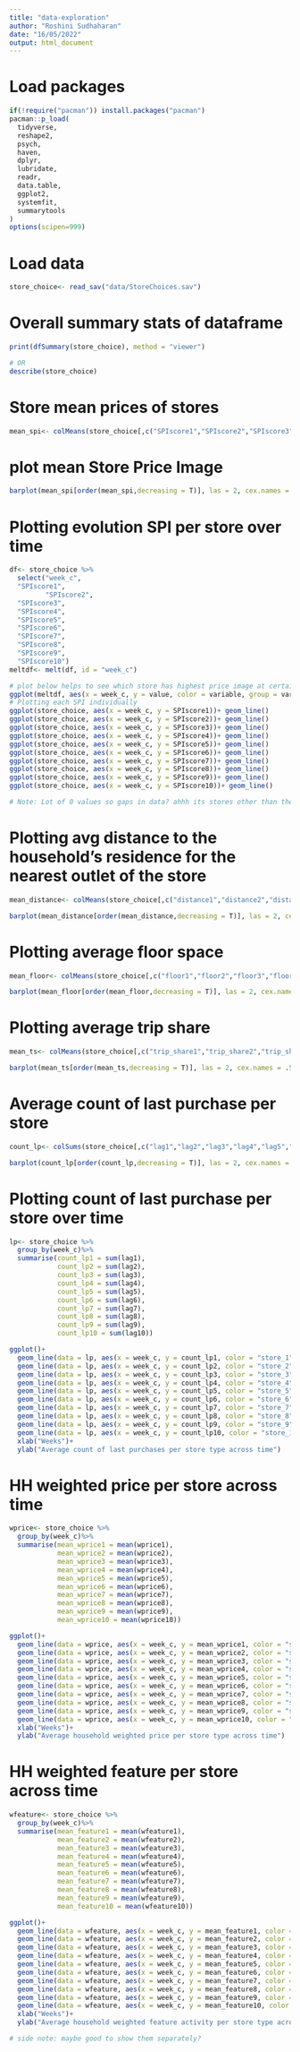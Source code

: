 ```yaml
---
title: "data-exploration"
author: "Roshini Sudhaharan"
date: "16/05/2022"
output: html_document
---
```

# Load packages 
```r
if(!require("pacman")) install.packages("pacman")
pacman::p_load(
  tidyverse,
  reshape2,
  psych,
  haven,
  dplyr,
  lubridate,
  readr,
  data.table,
  ggplot2,
  systemfit,
  summarytools
)
options(scipen=999)
```


# Load data 
```r
store_choice<- read_sav("data/StoreChoices.sav")
```
# Overall summary stats of dataframe
```r
print(dfSummary(store_choice), method = "viewer")

# OR 
describe(store_choice)
```

# Store mean prices of stores 
```r
mean_spi<- colMeans(store_choice[,c("SPIscore1","SPIscore2","SPIscore3","SPIscore4","SPIscore5","SPIscore6","SPIscore7","SPIscore8","SPIscore9","SPIscore10")])
```
# plot mean Store Price Image
```r
barplot(mean_spi[order(mean_spi,decreasing = T)], las = 2, cex.names = .5)
```
# Plotting evolution SPI per store over time 
```r

df<- store_choice %>%
  select("week_c",
  "SPIscore1",
         "SPIscore2",
  "SPIscore3",
  "SPIscore4",
  "SPIscore5",
  "SPIscore6",
  "SPIscore7",
  "SPIscore8",
  "SPIscore9",
  "SPIscore10")
meltdf<- melt(df, id = "week_c")

# plot below helps to see which store has highest price image at certain point in time and how that evolves 
ggplot(meltdf, aes(x = week_c, y = value, color = variable, group = variable))+geom_line()
# Plotting each SPI individually 
ggplot(store_choice, aes(x = week_c, y = SPIscore1))+ geom_line()
ggplot(store_choice, aes(x = week_c, y = SPIscore2))+ geom_line()
ggplot(store_choice, aes(x = week_c, y = SPIscore3))+ geom_line()
ggplot(store_choice, aes(x = week_c, y = SPIscore4))+ geom_line()
ggplot(store_choice, aes(x = week_c, y = SPIscore5))+ geom_line()
ggplot(store_choice, aes(x = week_c, y = SPIscore6))+ geom_line()
ggplot(store_choice, aes(x = week_c, y = SPIscore7))+ geom_line()
ggplot(store_choice, aes(x = week_c, y = SPIscore8))+ geom_line()
ggplot(store_choice, aes(x = week_c, y = SPIscore9))+ geom_line()
ggplot(store_choice, aes(x = week_c, y = SPIscore10))+ geom_line()

# Note: Lot of 0 values so gaps in data? ahhh its stores other than the 10 in the sample.. 
```
# Plotting avg distance to the household's residence for the nearest outlet of the store 
```r
mean_distance<- colMeans(store_choice[,c("distance1","distance2","distance3","distance4","distance5","distance6","distance7","distance8","distance9","distance10")])

barplot(mean_distance[order(mean_distance,decreasing = T)], las = 2, cex.names = .5)

```
# Plotting average floor space
```r
mean_floor<- colMeans(store_choice[,c("floor1","floor2","floor3","floor4","floor5","floor6","floor7","floor8","floor9","floor10")])

barplot(mean_floor[order(mean_floor,decreasing = T)], las = 2, cex.names = .5)
```
# Plotting average trip share 
```r
mean_ts<- colMeans(store_choice[,c("trip_share1","trip_share2","trip_share3","trip_share4","trip_share5","trip_share6","trip_share7","trip_share8","trip_share9","trip_share10")])

barplot(mean_ts[order(mean_ts,decreasing = T)], las = 2, cex.names = .5)
```
# Average count of last purchase per store  
```r
count_lp<- colSums(store_choice[,c("lag1","lag2","lag3","lag4","lag5","lag6","lag7","lag8","lag9","lag10")])

barplot(count_lp[order(count_lp,decreasing = T)], las = 2, cex.names = .5)

```

# Plotting count of last purchase per store over time 
```r
lp<- store_choice %>%
  group_by(week_c)%>%
  summarise(count_lp1 = sum(lag1),
            count_lp2 = sum(lag2),
            count_lp3 = sum(lag3),
            count_lp4 = sum(lag4),
            count_lp5 = sum(lag5),
            count_lp6 = sum(lag6),
            count_lp7 = sum(lag7),
            count_lp8 = sum(lag8),
            count_lp9 = sum(lag9),
            count_lp10 = sum(lag10))

ggplot()+
  geom_line(data = lp, aes(x = week_c, y = count_lp1, color = "store_1"))+
  geom_line(data = lp, aes(x = week_c, y = count_lp2, color = "store_2"))+
  geom_line(data = lp, aes(x = week_c, y = count_lp3, color = "store_3"))+
  geom_line(data = lp, aes(x = week_c, y = count_lp4, color = "store_4"))+
  geom_line(data = lp, aes(x = week_c, y = count_lp5, color = "store_5"))+
  geom_line(data = lp, aes(x = week_c, y = count_lp6, color = "store_6"))+
  geom_line(data = lp, aes(x = week_c, y = count_lp7, color = "store_7"))+
  geom_line(data = lp, aes(x = week_c, y = count_lp8, color = "store_8"))+
  geom_line(data = lp, aes(x = week_c, y = count_lp9, color = "store_9"))+
  geom_line(data = lp, aes(x = week_c, y = count_lp10, color = "store_10"))+
  xlab("Weeks")+
  ylab("Average count of last purchases per store type across time")
```
# HH weighted price per store across time 
```r
wprice<- store_choice %>%
  group_by(week_c)%>%
  summarise(mean_wprice1 = mean(wprice1),
            mean_wprice2 = mean(wprice2),
            mean_wprice3 = mean(wprice3),
            mean_wprice4 = mean(wprice4),
            mean_wprice5 = mean(wprice5),
            mean_wprice6 = mean(wprice6),
            mean_wprice7 = mean(wprice7),
            mean_wprice8 = mean(wprice8),
            mean_wprice9 = mean(wprice9),
            mean_wprice10 = mean(wprice10))

ggplot()+
  geom_line(data = wprice, aes(x = week_c, y = mean_wprice1, color = "store_1"))+
  geom_line(data = wprice, aes(x = week_c, y = mean_wprice2, color = "store_2"))+
  geom_line(data = wprice, aes(x = week_c, y = mean_wprice3, color = "store_3"))+
  geom_line(data = wprice, aes(x = week_c, y = mean_wprice4, color = "store_4"))+
  geom_line(data = wprice, aes(x = week_c, y = mean_wprice5, color = "store_5"))+
  geom_line(data = wprice, aes(x = week_c, y = mean_wprice6, color = "store_6"))+
  geom_line(data = wprice, aes(x = week_c, y = mean_wprice7, color = "store_7"))+
  geom_line(data = wprice, aes(x = week_c, y = mean_wprice8, color = "store_8"))+
  geom_line(data = wprice, aes(x = week_c, y = mean_wprice9, color = "store_9"))+
  geom_line(data = wprice, aes(x = week_c, y = mean_wprice10, color = "store_10"))+
  xlab("Weeks")+
  ylab("Average household weighted price per store type across time")


```


# HH weighted feature per store across time 
```r
wfeature<- store_choice %>%
  group_by(week_c)%>%
  summarise(mean_feature1 = mean(wfeature1),
            mean_feature2 = mean(wfeature2),
            mean_feature3 = mean(wfeature3),
            mean_feature4 = mean(wfeature4),
            mean_feature5 = mean(wfeature5),
            mean_feature6 = mean(wfeature6),
            mean_feature7 = mean(wfeature7),
            mean_feature8 = mean(wfeature8),
            mean_feature9 = mean(wfeature9),
            mean_feature10 = mean(wfeature10))

ggplot()+
  geom_line(data = wfeature, aes(x = week_c, y = mean_feature1, color = "store_1"))+
  geom_line(data = wfeature, aes(x = week_c, y = mean_feature2, color = "store_2"))+
  geom_line(data = wfeature, aes(x = week_c, y = mean_feature3, color = "store_3"))+
  geom_line(data = wfeature, aes(x = week_c, y = mean_feature4, color = "store_4"))+
  geom_line(data = wfeature, aes(x = week_c, y = mean_feature5, color = "store_5"))+
  geom_line(data = wfeature, aes(x = week_c, y = mean_feature6, color = "store_6"))+
  geom_line(data = wfeature, aes(x = week_c, y = mean_feature7, color = "store_7"))+
  geom_line(data = wfeature, aes(x = week_c, y = mean_feature8, color = "store_8"))+
  geom_line(data = wfeature, aes(x = week_c, y = mean_feature9, color = "store_9"))+
  geom_line(data = wfeature, aes(x = week_c, y = mean_feature10, color = "store_10"))+
  xlab("Weeks")+
  ylab("Average household weighted feature activity per store type across time")

# side note: maybe good to show them separately?
```

